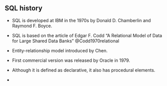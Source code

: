 ## SQL history

- SQL is developed at IBM in the 1970s by Donald D. Chamberlin and Raymond F. Boyce.
- SQL is based on the article of Edgar F. Codd "A Relational Model of Data for Large Shared Data Banks" @Codd1970relational
- Entity-relationship model introduced by Chen.
- First commercial version was released by Oracle in 1979.


- Although it is defined as declarative, it also has procedural elements.
- 